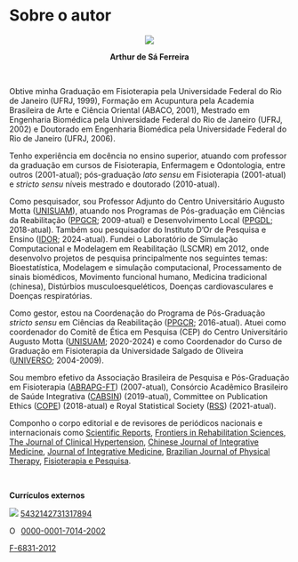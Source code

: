# Sobre o autor {.unnumbered}

```{=latex}
\markboth{}{}
```
<center>

![](images/ASF.png) <br>

**Arthur de Sá Ferreira**

</center>

<br>

Obtive minha Graduação em Fisioterapia pela Universidade Federal do Rio de Janeiro (UFRJ, 1999), Formação em Acupuntura pela Academia Brasileira de Arte e Ciência Oriental (ABACO, 2001), Mestrado em Engenharia Biomédica pela Universidade Federal do Rio de Janeiro (UFRJ, 2002) e Doutorado em Engenharia Biomédica pela Universidade Federal do Rio de Janeiro (UFRJ, 2006).

Tenho experiência em docência no ensino superior, atuando com professor da graduação em cursos de Fisioterapia, Enfermagem e Odontologia, entre outros (2001-atual); pós-graduação *lato sensu* em Fisioterapia (2001-atual) e *stricto sensu* níveis mestrado e doutorado (2010-atual).

Como pesquisador, sou Professor Adjunto do Centro Universitário Augusto Motta ([UNISUAM](https://www.unisuam.edu.br)), atuando nos Programas de Pós-graduação em Ciências da Reabilitação ([PPGCR](https://www.unisuam.edu.br/programa-pos-graduacao-ciencias-da-reabilitacao); 2009-atual) e Desenvolvimento Local ([PPGDL](https://www.unisuam.edu.br/programa-pos-graduacao-desenvolvimento-local); 2018-atual). Também sou pesquisador do Instituto D'Or de Pesquisa e Ensino ([IDOR](https://www.rededorsaoluiz.com.br/instituto/idor); 2024-atual). Fundei o Laboratório de Simulação Computacional e Modelagem em Reabilitação (LSCMR) em 2012, onde desenvolvo projetos de pesquisa principalmente nos seguintes temas: Bioestatística, Modelagem e simulação computacional, Processamento de sinais biomédicos, Movimento funcional humano, Medicina tradicional (chinesa), Distúrbios musculoesqueléticos, Doenças cardiovasculares e Doenças respiratórias.

Como gestor, estou na Coordenação do Programa de Pós-Graduação *stricto sensu* em Ciências da Reabilitação ([PPGCR](https://www.unisuam.edu.br/programa-pos-graduacao-ciencias-da-reabilitacao); 2016-atual). Atuei como coordenador do Comitê de Ética em Pesquisa (CEP) do Centro Universitário Augusto Motta ([UNISUAM](https://www.unisuam.edu.br); 2020-2024) e como Coordenador do Curso de Graduação em Fisioterapia da Universidade Salgado de Oliveira ([UNIVERSO](https://universo.edu.br); 2004-2009).

Sou membro efetivo da Associação Brasileira de Pesquisa e Pós-Graduação em Fisioterapia ([ABRAPG-FT](https://abrapg-ft.org.br/portal/)) (2007-atual), Consórcio Acadêmico Brasileiro de Saúde Integrativa ([CABSIN](https://cabsin.org.br)) (2019-atual), Committee on Publication Ethics ([COPE](https://publicationethics.org)) (2018-atual) e Royal Statistical Society ([RSS](https://rss.org.uk)) (2021-atual).

Componho o corpo editorial e de revisores de periódicos nacionais e internacionais como [Scientific Reports](https://www.nature.com/srep/about/editors), [Frontiers in Rehabilitation Sciences](https://www.frontiersin.org/research-topics/26395/systemic-effects-and-disabilities-in-long-covid-syndrome-current-approaches-and-clinical-challenges), [The Journal of Clinical Hypertension](https://onlinelibrary.wiley.com/journal/17517176), [Chinese Journal of Integrative Medicine](https://www.springer.com/journal/11655/editors), [Journal of Integrative Medicine](https://www.journals.elsevier.com/journal-of-integrative-medicine/editorial-board), [Brazilian Journal of Physical Therapy](https://www.sciencedirect.com/journal/brazilian-journal-of-physical-therapy), [Fisioterapia e Pesquisa](https://www.scielo.br/journal/fp/about/#editors).

<br>

**Currículos externos**

<!--LATTES badge-->

<div>

<img src="http://buscatextual.cnpq.br/buscatextual/images/v2/icone_lattes.png"/> [5432142731317894](http://lattes.cnpq.br/5432142731317894)

</div>

<!--ORCID badge-->

::: {itemscope="" itemtype="https://schema.org/Person"}
<a itemprop="sameAs" content="https://orcid.org/0000-0001-7014-2002" href="https://orcid.org/0000-0001-7014-2002" target="orcid.widget" rel="me noopener noreferrer" style="vertical-align:top;"><img src="https://orcid.org/sites/default/files/images/orcid_16x16.png" alt="ORCID iD icon" style="width:1em;margin-right:.5em;"/>0000-0001-7014-2002</a>
:::

<!--Web of Science badge-->

<div>

<i class="ai ai-clarivate-square"></i> [F-6831-2012](https://publons.com/researcher/F-6831-2012)</a>

</div>

<link rel="stylesheet" href="https://cdn.jsdelivr.net/gh/jpswalsh/academicons@1/css/academicons.min.css">
